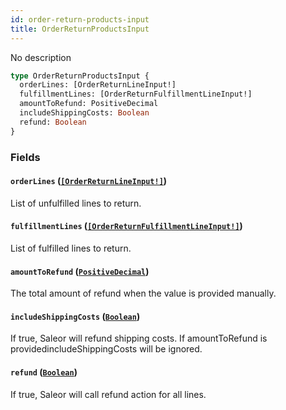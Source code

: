 ```yaml
---
id: order-return-products-input
title: OrderReturnProductsInput
---
```


No description

```graphql
type OrderReturnProductsInput {
  orderLines: [OrderReturnLineInput!]
  fulfillmentLines: [OrderReturnFulfillmentLineInput!]
  amountToRefund: PositiveDecimal
  includeShippingCosts: Boolean
  refund: Boolean
}
```

### Fields

#### `orderLines` ([`[OrderReturnLineInput!]`](/api-reference/inputs/order-return-line-input.mdx))

List of unfulfilled lines to return.

#### `fulfillmentLines` ([`[OrderReturnFulfillmentLineInput!]`](/api-reference/inputs/order-return-fulfillment-line-input.mdx))

List of fulfilled lines to return.

#### `amountToRefund` ([`PositiveDecimal`](/api-reference/scalars/positive-decimal.mdx))

The total amount of refund when the value is provided manually.

#### `includeShippingCosts` ([`Boolean`](/api-reference/scalars/boolean.mdx))

If true, Saleor will refund shipping costs. If amountToRefund is providedincludeShippingCosts will be ignored.

#### `refund` ([`Boolean`](/api-reference/scalars/boolean.mdx))

If true, Saleor will call refund action for all lines.
